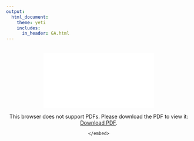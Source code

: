 ```yaml
---
output: 
  html_document:
    theme: yeti
    includes:
      in_header: GA.html
---
```

<center>
<br>
<object data="/Images/SeanNoahCV2019.pdf" type="application/pdf" width="800px" height="800px">
    <embed src="/Images/SeanNoahCV2019.pdf">
        <p>This browser does not support PDFs. Please download the PDF to view it: <a href="/Images/SeanNoahCVDec2018.pdf">Download PDF</a>.</p>
    </embed>
</object>